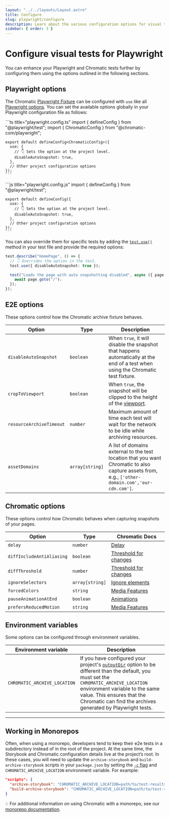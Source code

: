 ```yaml
---
layout: "../../layouts/Layout.astro"
title: Configure
slug: playwright/configure
description: Learn about the various configuration options for visual tests for Playwright
sidebar: { order: 3 }
---
```



# Configure visual tests for Playwright

You can enhance your Playwright and Chromatic tests further by configuring them using the options outlined in the following sections.

## Playwright options

The Chromatic [Playwright Fixture](https://playwright.dev/docs/test-fixtures) can be configured with `use` like all [Playwright options](https://playwright.dev/docs/test-use-options). You can set the available options globally in your Playwright configuration file as follows:

<Tabs>
  <TabItem label="TypeScript">
    ```ts title="playwright.config.ts"
    import { defineConfig } from "@playwright/test";
    import { ChromaticConfig } from "@chromatic-com/playwright";

    export default defineConfig<ChromaticConfig>({
      use: {
        // 👇 Sets the option at the project level.
        disableAutoSnapshot: true,
      },
      // Other project configuration options
    });
    ```

  </TabItem>
    <TabItem label="JavaScript">
    ```js title="playwright.config.js"
    import { defineConfig } from "@playwright/test";

    export default defineConfig({
      use: {
        // 👇 Sets the option at the project level.
        disableAutoSnapshot: true,
      },
      // Other project configuration options
    });
    ```

  </TabItem>
</Tabs>

You can also override them for specific tests by adding the [`test.use()`](https://playwright.dev/docs/api/class-test#test-use) method in your test file and provide the required options:

```ts title="HomePage.spec.js|ts"
test.describe("HomePage", () => {
  // 👇 Overrides the option in the test.
  test.use({ disableAutoSnapshot: true });

  test("Loads the page with auto snapshotting disabled", async ({ page }) => {
    await page.goto("/");
  });
});
```

## E2E options

These options control how the Chromatic archive fixture behaves.

| Option                   | Type            | Description                                                                                                                                                                          |
| ------------------------ | --------------- | ------------------------------------------------------------------------------------------------------------------------------------------------------------------------------------ |
| `disableAutoSnapshot`    | `boolean`       | When `true`, it will disable the snapshot that happens automatically at the end of a test when using the Chromatic test fixture.                                                     |
| `cropToViewport     `    | `boolean`       | When `true`, the snapshot will be clipped to the height of the [viewport](/docs/viewports#playwright).                                                                                                                        |
| `resourceArchiveTimeout` | `number`        | Maximum amount of time each test will wait for the network to be idle while archiving resources.                                                                                     |
| `assetDomains`           | `array[string]` | A list of domains external to the test location that you want Chromatic to also capture assets from, e.g., <code style="display: inline;">['other-domain.com','our-cdn.com']</code>. |

## Chromatic options

These options control how Chromatic behaves when capturing snapshots of your pages.

| Option                    | Type            | Chromatic Docs                                                                      |
| ------------------------- | --------------- | ----------------------------------------------------------------------------------- |
| `delay`                   | `number`        | [Delay](/docs/delay/)                                                               |
| `diffIncludeAntiAliasing` | `boolean`       | [Threshold for changes](/docs/threshold#anti-aliasing)                              |
| `diffThreshold`           | `number`        | [Threshold for changes](/docs/threshold#setting-the-threshold)                      |
| `ignoreSelectors`         | `array[string]` | [Ignore elements](/docs/ignoring-elements#ignoring-elements-via-test-configuration) |
| `forcedColors`            | `string`        | [Media Features](/docs/media-features#test-high-contrast-color-schemes)             |
| `pauseAnimationAtEnd`     | `boolean`       | [Animations](/docs/animations#css-animations)                                       |
| `prefersReducedMotion`    | `string`        | [Media Features](/docs/media-features#verify-reduced-motion-animations)             |

## Environment variables

Some options can be configured through environment variables.

| Environment variable         | Description                                                                                                                                                                                                                                                                                                                                        |
| ---------------------------- | -------------------------------------------------------------------------------------------------------------------------------------------------------------------------------------------------------------------------------------------------------------------------------------------------------------------------------------------------- |
| `CHROMATIC_ARCHIVE_LOCATION` | If you have configured your project's [`outputDir`](https://playwright.dev/docs/api/class-testproject#test-project-output-dir) option to be different than the default, you must set the `CHROMATIC_ARCHIVE_LOCATION` environment variable to the same value. This ensures that the Chromatic can find the archives generated by Playwright tests. |

---

## Working in Monorepos

Often, when using a monorepo, developers tend to keep their e2e tests in a subdirectory instead of in the root of the project. At the same time, the Storybook and Chromatic configuration details live at the project’s root. In these cases, you will need to update the `archive-storybook` and `build-archive-storybook` scripts in your `package.json` by setting the [`-c` flag](https://storybook.js.org/docs/api/cli-options#build) and `CHROMATIC_ARCHIVE_LOCATION` environment variable. For example:

```json title="package.json"
"scripts": {
  "archive-storybook": "CHROMATIC_ARCHIVE_LOCATION=path/to/test-results archive-storybook -c path/to/node_modules/@chromaui/archive-storybook/config",
  "build-archive-storybook": "CHROMATIC_ARCHIVE_LOCATION=path/to/test-results build-archive-storybook -c path/to/node_modules/@chromaui/archive-storybook/config"
}
```

<div class="aside">

💡 For additional information on using Chromatic with a monorepo, see our [monorepo documentation](/docs/monorepos).

</div>
